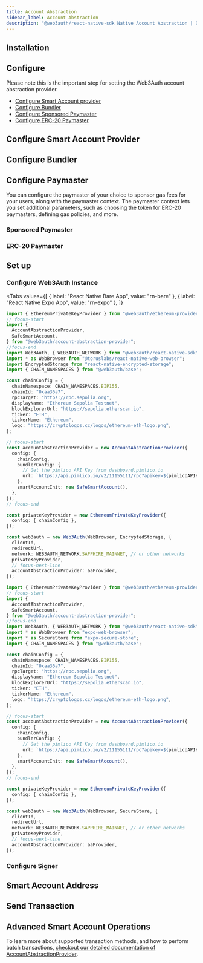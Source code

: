 ```yaml
---
title: Account Abstraction
sidebar_label: Account Abstraction
description: "@web3auth/react-native-sdk Native Account Abstraction | Documentation - Web3Auth"
---
```





<AccountAbstractionDescription />
<GrowthPlanNote />

## Installation

<AccountAbstractionProviderInstallation />

## Configure

<AAProviderConfiguration />

Please note this is the important step for setting the Web3Auth account abstraction provider.

- [Configure Smart Account provider](#configure-smart-account-provider)
- [Configure Bundler](#configure-bundler)
- [Configure Sponsored Paymaster](#sponsored-paymaster)
- [Configure ERC-20 Paymaster](#erc-20-paymaster)

## Configure Smart Account Provider

<ConfigureSmartAccountProvider />

## Configure Bundler

<ConfigureBundler />

## Configure Paymaster

You can configure the paymaster of your choice to sponsor gas fees for your users, along with the
paymaster context. The paymaster context lets you set additional parameters, such as choosing the
token for ERC-20 paymasters, defining gas policies, and more.

### Sponsored Paymaster

<ConfigureSponsoredPaymaster />

### ERC-20 Paymaster

<ConfigureERC20Paymaster />

## Set up

### Configure Web3Auth Instance

<Tabs
  values={[
    { label: "React Native Bare App", value: "rn-bare" },
    { label: "React Native Expo App", value: "rn-expo" },
  ]}
>
<TabItem value="rn-bare" default>

```ts
import { EthereumPrivateKeyProvider } from "@web3auth/ethereum-provider";
// focus-start
import {
  AccountAbstractionProvider,
  SafeSmartAccount,
} from "@web3auth/account-abstraction-provider";
//focus-end
import Web3Auth, { WEB3AUTH_NETWORK } from "@web3auth/react-native-sdk";
import * as WebBrowser from "@toruslabs/react-native-web-browser";
import EncryptedStorage from "react-native-encrypted-storage";
import { CHAIN_NAMESPACES } from "@web3auth/base";

const chainConfig = {
  chainNamespace: CHAIN_NAMESPACES.EIP155,
  chainId: "0xaa36a7",
  rpcTarget: "https://rpc.sepolia.org",
  displayName: "Ethereum Sepolia Testnet",
  blockExplorerUrl: "https://sepolia.etherscan.io",
  ticker: "ETH",
  tickerName: "Ethereum",
  logo: "https://cryptologos.cc/logos/ethereum-eth-logo.png",
};

// focus-start
const accountAbstractionProvider = new AccountAbstractionProvider({
  config: {
    chainConfig,
    bundlerConfig: {
      // Get the pimlico API Key from dashboard.pimlico.io
      url: `https://api.pimlico.io/v2/11155111/rpc?apikey=${pimlicoAPIKey}`,
    },
    smartAccountInit: new SafeSmartAccount(),
  },
});
// focus-end

const privateKeyProvider = new EthereumPrivateKeyProvider({
  config: { chainConfig },
});

const web3auth = new Web3Auth(WebBrowser, EncryptedStorage, {
  clientId,
  redirectUrl,
  network: WEB3AUTH_NETWORK.SAPPHIRE_MAINNET, // or other networks
  privateKeyProvider,
  // focus-next-line
  accountAbstractionProvider: aaProvider,
});
```

</TabItem>
<TabItem value="rn-expo">

```ts
import { EthereumPrivateKeyProvider } from "@web3auth/ethereum-provider";
// focus-start
import {
  AccountAbstractionProvider,
  SafeSmartAccount,
} from "@web3auth/account-abstraction-provider";
//focus-end
import Web3Auth, { WEB3AUTH_NETWORK } from "@web3auth/react-native-sdk";
import * as WebBrowser from "expo-web-browser";
import * as SecureStore from "expo-secure-store";
import { CHAIN_NAMESPACES } from "@web3auth/base";

const chainConfig = {
  chainNamespace: CHAIN_NAMESPACES.EIP155,
  chainId: "0xaa36a7",
  rpcTarget: "https://rpc.sepolia.org",
  displayName: "Ethereum Sepolia Testnet",
  blockExplorerUrl: "https://sepolia.etherscan.io",
  ticker: "ETH",
  tickerName: "Ethereum",
  logo: "https://cryptologos.cc/logos/ethereum-eth-logo.png",
};

// focus-start
const accountAbstractionProvider = new AccountAbstractionProvider({
  config: {
    chainConfig,
    bundlerConfig: {
      // Get the pimlico API Key from dashboard.pimlico.io
      url: `https://api.pimlico.io/v2/11155111/rpc?apikey=${pimlicoAPIKey}`,
    },
    smartAccountInit: new SafeSmartAccount(),
  },
});
// focus-end

const privateKeyProvider = new EthereumPrivateKeyProvider({
  config: { chainConfig },
});

const web3auth = new Web3Auth(WebBrowser, SecureStore, {
  clientId,
  redirectUrl,
  network: WEB3AUTH_NETWORK.SAPPHIRE_MAINNET, // or other networks
  privateKeyProvider,
  // focus-next-line
  accountAbstractionProvider: aaProvider,
});
```

</TabItem>
</Tabs>

### Configure Signer

<ConfigureSigners />

## Smart Account Address

<SmartAccountAddress />

## Send Transaction

<SmartAccountSendTransaction />

## Advanced Smart Account Operations

To learn more about supported transaction methods, and how to perform batch transactions,
[checkout our detailed documentation of AccountAbstractionProvider](/docs/sdk/web/react).
